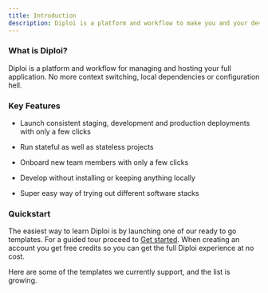 ```yaml
---
title: Introduction
description: Diploi is a platform and workflow to make you and your development team both happy and efficient.
---
```


### What is Diploi?

Diploi is a platform and workflow for managing and hosting your full application.
No more context switching, local dependencies or configuration hell.


### Key Features

- Launch consistent staging, development and production deployments with only a few clicks

- Run stateful as well as stateless projects

- Onboard new team members with only a few clicks

- Develop without installing or keeping anything locally

- Super easy way of trying out different software stacks

### Quickstart

The easiest way to learn Diploi is by launching one of our ready to go templates.
For a guided tour proceed to [Get started](/get-started/). When creating an account you get
free credits so you can get the full Diploi experience at no cost.

Here are some of the templates we currently support, and the list is growing.

